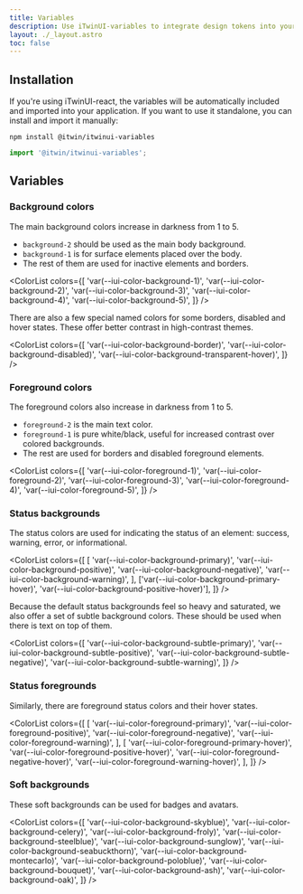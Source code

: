 ```yaml
---
title: Variables
description: Use iTwinUI-variables to integrate design tokens into your application.
layout: ./_layout.astro
toc: false
---
```



## Installation

If you're using iTwinUI-react, the variables will be automatically included and imported into your application.
If you want to use it standalone, you can install and import it manually:

```shell
npm install @itwin/itwinui-variables
```

```js
import '@itwin/itwinui-variables';
```

## Variables

### Background colors

The main background colors increase in darkness from 1 to 5.

- `background-2` should be used as the main body background.
- `background-1` is for surface elements placed over the body.
- The rest of them are used for inactive elements and borders.

<ColorList
  colors={[
    'var(--iui-color-background-1)',
    'var(--iui-color-background-2)',
    'var(--iui-color-background-3)',
    'var(--iui-color-background-4)',
    'var(--iui-color-background-5)',
  ]}
/>

There are also a few special named colors for some borders, disabled and hover states. These offer
better contrast in high-contrast themes.

<ColorList
  colors={[
    'var(--iui-color-background-border)',
    'var(--iui-color-background-disabled)',
    'var(--iui-color-background-transparent-hover)',
  ]}
/>

### Foreground colors

The foreground colors also increase in darkness from 1 to 5.

- `foreground-2` is the main text color.
- `foreground-1` is pure white/black, useful for increased contrast over colored backgrounds.
- The rest are used for borders and disabled foreground elements.

<ColorList
  colors={[
    'var(--iui-color-foreground-1)',
    'var(--iui-color-foreground-2)',
    'var(--iui-color-foreground-3)',
    'var(--iui-color-foreground-4)',
    'var(--iui-color-foreground-5)',
  ]}
/>

### Status backgrounds

The status colors are used for indicating the status of an element: success, warning, error, or informational.

<ColorList
  colors={[
    [
      'var(--iui-color-background-primary)',
      'var(--iui-color-background-positive)',
      'var(--iui-color-background-negative)',
      'var(--iui-color-background-warning)',
    ],
    ['var(--iui-color-background-primary-hover)', 'var(--iui-color-background-positive-hover)'],
  ]}
/>

Because the default status backgrounds feel so heavy and saturated, we also offer a set of subtle background colors.
These should be used when there is text on top of them.

<ColorList
  colors={[
    'var(--iui-color-background-subtle-primary)',
    'var(--iui-color-background-subtle-positive)',
    'var(--iui-color-background-subtle-negative)',
    'var(--iui-color-background-subtle-warning)',
  ]}
/>

### Status foregrounds

Similarly, there are foreground status colors and their hover states.

<ColorList
  colors={[
    [
      'var(--iui-color-foreground-primary)',
      'var(--iui-color-foreground-positive)',
      'var(--iui-color-foreground-negative)',
      'var(--iui-color-foreground-warning)',
    ],
    [
      'var(--iui-color-foreground-primary-hover)',
      'var(--iui-color-foreground-positive-hover)',
      'var(--iui-color-foreground-negative-hover)',
      'var(--iui-color-foreground-warning-hover)',
    ],
  ]}
/>

### Soft backgrounds

These soft backgrounds can be used for badges and avatars.

<ColorList
  colors={[
    'var(--iui-color-background-skyblue)',
    'var(--iui-color-background-celery)',
    'var(--iui-color-background-froly)',
    'var(--iui-color-background-steelblue)',
    'var(--iui-color-background-sunglow)',
    'var(--iui-color-background-seabuckthorn)',
    'var(--iui-color-background-montecarlo)',
    'var(--iui-color-background-poloblue)',
    'var(--iui-color-background-bouquet)',
    'var(--iui-color-background-ash)',
    'var(--iui-color-background-oak)',
  ]}
/>
